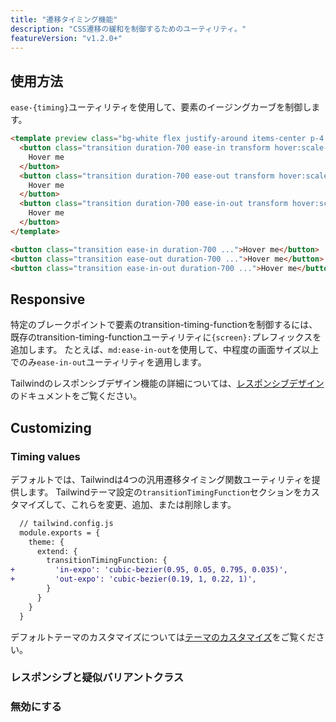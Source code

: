 ```yaml
---
title: "遷移タイミング機能"
description: "CSS遷移の緩和を制御するためのユーティリティ。"
featureVersion: "v1.2.0+"
---
```




## 使用方法

`ease-{timing}`ユーティリティを使用して、要素のイージングカーブを制御します。

```html
<template preview class="bg-white flex justify-around items-center p-4 py-12">
  <button class="transition duration-700 ease-in transform hover:scale-125 bg-blue-500 text-white font-bold py-2 px-4 rounded">
    Hover me
  </button>
  <button class="transition duration-700 ease-out transform hover:scale-125 bg-blue-500 text-white font-bold py-2 px-4 rounded">
    Hover me
  </button>
  <button class="transition duration-700 ease-in-out transform hover:scale-125 bg-blue-500 text-white font-bold py-2 px-4 rounded">
    Hover me
  </button>
</template>

<button class="transition ease-in duration-700 ...">Hover me</button>
<button class="transition ease-out duration-700 ...">Hover me</button>
<button class="transition ease-in-out duration-700 ...">Hover me</button>
```

## Responsive

特定のブレークポイントで要素のtransition-timing-functionを制御するには、既存のtransition-timing-functionユーティリティに`{screen}:`プレフィックスを追加します。
たとえば、`md:ease-in-out`を使用して、中程度の画面サイズ以上でのみ`ease-in-out`ユーティリティを適用します。

Tailwindのレスポンシブデザイン機能の詳細については、[レスポンシブデザイン](/docs/responsive-design)のドキュメントをご覧ください。

## Customizing

### Timing values

デフォルトでは、Tailwindは4つの汎用遷移タイミング関数ユーティリティを提供します。
Tailwindテーマ設定の`transitionTimingFunction`セクションをカスタマイズして、これらを変更、追加、または削除します。

```diff
  // tailwind.config.js
  module.exports = {
    theme: {
      extend: {
        transitionTimingFunction: {
+         'in-expo': 'cubic-bezier(0.95, 0.05, 0.795, 0.035)',
+         'out-expo': 'cubic-bezier(0.19, 1, 0.22, 1)',
        }
      }
    }
  }
```

デフォルトテーマのカスタマイズについては[テーマのカスタマイズ](/docs/theme#customizing-the-default-theme)をご覧ください。

### レスポンシブと疑似バリアントクラス

<Variants plugin="transitionTimingFunction" name="transition-timing-function" />

### 無効にする

<Disabling plugin="transitionTimingFunction" name="transition-timing-function" />
